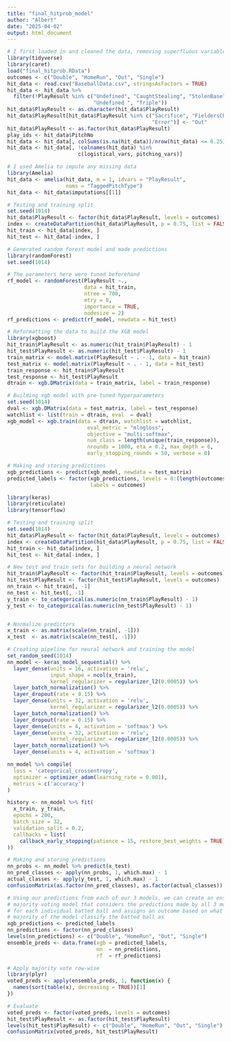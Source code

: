 ```yaml
---
title: "final_hitprob_model"
author: "Albert"
date: "2025-04-02"
output: html_document
---
```


```r
# I first loaded in and cleaned the data, removing superfluous variables
library(tidyverse)
library(caret)
load("final_hitprob.RData")
outcomes <- c("Double", "HomeRun", "Out", "Single")
hit_data <- read.csv("BaseballData.csv", stringsAsFactors = TRUE)
hit_data <- hit_data %>% 
  filter(!PlayResult %in% c("Undefined", "CaughtStealing", "StolenBase",
                            "Undefined ", "Triple"))
hit_data$PlayResult <- as.character(hit_data$PlayResult)
hit_data$PlayResult[hit_data$PlayResult %in% c("Sacrifice", "FieldersChoice",
                                               "Error")] <- "Out"
hit_data$PlayResult <- as.factor(hit_data$PlayResult)
play_ids <- hit_data$PitchNo
hit_data <- hit_data[, colSums(is.na(hit_data))/nrow(hit_data) <= 0.25]
hit_data <- hit_data[, !colnames(hit_data) %in% 
                       c(logistical_vars, pitching_vars)]

# I used Amelia to impute any missing data
library(Amelia)
hit_data <- amelia(hit_data, m = 1, idvars = "PlayResult", 
                   noms = "TaggedPitchType")
hit_data <- hit_data$imputations[[1]]

# Testing and training split
set.seed(1014)
hit_data$PlayResult <- factor(hit_data$PlayResult, levels = outcomes)
index <- createDataPartition(hit_data$PlayResult, p = 0.75, list = FALSE)
hit_train <- hit_data[index, ]
hit_test <- hit_data[-index, ]
```


```r
# Generated random forest model and made predictions
library(randomForest)
set.seed(1014)

# The parameters here were tuned beforehand
rf_model <- randomForest(PlayResult ~., 
                         data = hit_train, 
                         ntree = 700, 
                         mtry = 8,
                         importance = TRUE, 
                         nodesize = 2)
rf_predictions <- predict(rf_model, newdata = hit_test)
```


```r
# Reformatting the data to build the XGB model
library(xgboost)
hit_train$PlayResult <- as.numeric(hit_train$PlayResult) - 1
hit_test$PlayResult <- as.numeric(hit_test$PlayResult) - 1
train_matrix <- model.matrix(PlayResult ~ . - 1, data = hit_train)
test_matrix <- model.matrix(PlayResult ~ . - 1, data = hit_test)
train_response <- hit_train$PlayResult
test_response <- hit_test$PlayResult
dtrain <- xgb.DMatrix(data = train_matrix, label = train_response)

# Building xgb model with pre-tuned hyperparameters
set.seed(1014)
dval <- xgb.DMatrix(data = test_matrix, label = test_response)
watchlist <- list(train = dtrain, eval  = dval)
xgb_model <- xgb.train(data = dtrain, watchlist = watchlist,  
                          eval_metric = "mlogloss", 
                          objective = "multi:softmax", 
                          num_class = length(unique(train_response)),  
                          nrounds = 1000, eta = 0.2, max_depth = 6,
                          early_stopping_rounds = 50, verbose = 0)

# Making and storing predictions
xgb_predictions <- predict(xgb_model, newdata = test_matrix)
predicted_labels <- factor(xgb_predictions, levels = 0:(length(outcomes) - 1),
                           labels = outcomes)
```


```r
library(keras)
library(reticulate)
library(tensorflow)

# Testing and training split
set.seed(1014)
hit_data$PlayResult <- factor(hit_data$PlayResult, levels = outcomes)
index <- createDataPartition(hit_data$PlayResult, p = 0.75, list = FALSE)
hit_train <- hit_data[index, ]
hit_test <- hit_data[-index, ]

# New test and train sets for building a neural network
hit_train$PlayResult <- factor(hit_train$PlayResult, levels = outcomes)
hit_test$PlayResult <- factor(hit_test$PlayResult, levels = outcomes)
nn_train <- hit_train[, -1]
nn_test <- hit_test[, -1]
y_train <- to_categorical(as.numeric(nn_train$PlayResult) - 1)
y_test <- to_categorical(as.numeric(nn_test$PlayResult) - 1)


# Normalize predictors
x_train <- as.matrix(scale(nn_train[, -1]))
x_test  <- as.matrix(scale(nn_test[, -1]))

# Creating pipeline for neural network and training the model
set_random_seed(1014)
nn_model <- keras_model_sequential() %>%
  layer_dense(units = 16, activation = 'relu', 
              input_shape = ncol(x_train),
              kernel_regularizer = regularizer_l2(0.0005)) %>%
  layer_batch_normalization() %>%
  layer_dropout(rate = 0.15) %>%
  layer_dense(units = 32, activation = 'relu',
              kernel_regularizer = regularizer_l2(0.0005)) %>%
  layer_batch_normalization() %>%
  layer_dropout(rate = 0.15) %>%
  layer_dense(units = 4, activation = 'softmax') %>%
  layer_dense(units = 32, activation = 'relu',
              kernel_regularizer = regularizer_l2(0.0005)) %>%
  layer_batch_normalization() %>%
  layer_dense(units = 4, activation = 'softmax')  

nn_model %>% compile(
  loss = 'categorical_crossentropy',
  optimizer = optimizer_adam(learning_rate = 0.001),
  metrics = c('accuracy')
)

history <- nn_model %>% fit(
  x_train, y_train,
  epochs = 200,
  batch_size = 32,
  validation_split = 0.2,
  callbacks = list(
    callback_early_stopping(patience = 15, restore_best_weights = TRUE)
))

# Making and storing predictions
nn_probs <- nn_model %>% predict(x_test)
nn_pred_classes <- apply(nn_probs, 1, which.max) - 1
actual_classes <- apply(y_test, 1, which.max) - 1
confusionMatrix(as.factor(nn_pred_classes), as.factor(actual_classes))
```


```r
# Using our predictions from each of our 3 models, we can create an ensemble
# majority voting model that considers the predictions made by all 3 models
# for each individual batted ball and assigns an outcome based on what the
# majority of the model classify the batted ball as
xgb_predictions <- predicted_labels
nn_predictions <- factor(nn_pred_classes)
levels(nn_predictions) <- c("Double", "HomeRun", "Out", "Single")
ensemble_preds <- data.frame(xgb = predicted_labels,
                             nn  = nn_predictions,
                             rf  = rf_predictions)

# Apply majority vote row-wise
library(plyr)
voted_preds <- apply(ensemble_preds, 1, function(x) {
  names(sort(table(x), decreasing = TRUE))[1]
})

# Evaluate
voted_preds <- factor(voted_preds, levels = outcomes)
hit_test$PlayResult <- as.factor(hit_test$PlayResult)
levels(hit_test$PlayResult) <- c("Double", "HomeRun", "Out", "Single")
confusionMatrix(voted_preds, hit_test$PlayResult)
```


